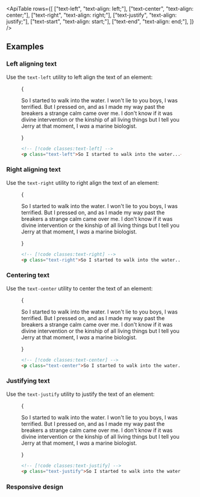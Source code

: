 


<ApiTable
  rows={[
    ["text-left", "text-align: left;"],
    ["text-center", "text-align: center;"],
    ["text-right", "text-align: right;"],
    ["text-justify", "text-align: justify;"],
    ["text-start", "text-align: start;"],
    ["text-end", "text-align: end;"],
  ]}
/>

## Examples

### Left aligning text

Use the `text-left` utility to left align the text of an element:

<Figure>

<Example padding={false}>
  {
    <div className="px-4 sm:px-0">
      <div className="mx-auto max-w-lg p-8 text-sm/6 text-gray-900 dark:text-gray-200">
        <p className="text-left">
          So I started to walk into the water. I won't lie to you boys, I was terrified. But I pressed on, and as I made
          my way past the breakers a strange calm came over me. I don't know if it was divine intervention or the
          kinship of all living things but I tell you Jerry at that moment, I <em>was</em> a marine biologist.
        </p>
      </div>
    </div>
  }
</Example>

```html
<!-- [!code classes:text-left] -->
<p class="text-left">So I started to walk into the water...</p>
```

</Figure>

### Right aligning text

Use the `text-right` utility to right align the text of an element:

<Figure>

<Example padding={false}>
  {
    <div className="px-4 sm:px-0">
      <div className="mx-auto max-w-lg p-8 text-sm/6 text-gray-900 dark:text-gray-200">
        <p className="text-right">
          So I started to walk into the water. I won't lie to you boys, I was terrified. But I pressed on, and as I made
          my way past the breakers a strange calm came over me. I don't know if it was divine intervention or the
          kinship of all living things but I tell you Jerry at that moment, I <em>was</em> a marine biologist.
        </p>
      </div>
    </div>
  }
</Example>

```html
<!-- [!code classes:text-right] -->
<p class="text-right">So I started to walk into the water...</p>
```

</Figure>

### Centering text

Use the `text-center` utility to center the text of an element:

<Figure>

<Example padding={false}>
  {
    <div className="px-4 sm:px-0">
      <div className="mx-auto max-w-lg p-8 text-sm/6 text-gray-900 dark:text-gray-200">
        <p className="text-center">
          So I started to walk into the water. I won't lie to you boys, I was terrified. But I pressed on, and as I made
          my way past the breakers a strange calm came over me. I don't know if it was divine intervention or the
          kinship of all living things but I tell you Jerry at that moment, I <em>was</em> a marine biologist.
        </p>
      </div>
    </div>
  }
</Example>

```html
<!-- [!code classes:text-center] -->
<p class="text-center">So I started to walk into the water...</p>
```

</Figure>

### Justifying text

Use the `text-justify` utility to justify the text of an element:

<Figure>

<Example padding={false}>
  {
    <div className="px-4 sm:px-0">
      <div className="mx-auto max-w-lg p-8 text-sm/6 text-gray-900 dark:text-gray-200">
        <p className="text-justify">
          So I started to walk into the water. I won't lie to you boys, I was terrified. But I pressed on, and as I made
          my way past the breakers a strange calm came over me. I don't know if it was divine intervention or the
          kinship of all living things but I tell you Jerry at that moment, I <em>was</em> a marine biologist.
        </p>
      </div>
    </div>
  }
</Example>

```html
<!-- [!code classes:text-justify] -->
<p class="text-justify">So I started to walk into the water...</p>
```

</Figure>

### Responsive design

<ResponsiveDesign element="p" property="text-align" defaultClass="text-left" featuredClass="text-center" />



